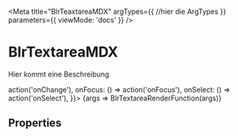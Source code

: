 
<Meta
title="BlrTeaxtareaMDX"
argTypes={{
    //hier die ArgTypes
}}
parameters={{
    viewMode: 'docs'
}}
/>

# BlrTextareaMDX

Hier kommt eine Beschreibung

<Canvas>
    <Story name="BlrTextarea-Docs-mdx" args={{
        theme: 'Light',
        textareaId: '#1',
        label: 'Label',
        labelAppendix: '(Optional)',
        size: 'md',
        value: 'Rindfleischetikettierungsüberwachungsaufgabenübertragunsgesetz',
        minLength: 0,
        maxLength: 140,
        warningLimitType: 'warningLimitInt',
        warningLimitInt: 105,
        warningLimitPer: 75,
        cols: 20,
        rows: 5,
        placeholder: 'Type your message here ..',
        required: false,
        disabled: false,
        readonly: false,
        showCounter: true,
        showHint: true,
        hintIcon: 'blrInfo',
        hintText: 'Rindfleischetikettierungs',
        errorIcon: undefined,
        hasError: false,
        errorMessage: ' ',
        isResizeable: true,
        onChange: () => action('onChange'),
        onFocus: () => action('onFocus'),
        onSelect: () => action('onSelect'),
    }}>
        {args => BlrTextareaRenderFunction(args)}
    </Story>
</Canvas>

## Properties

